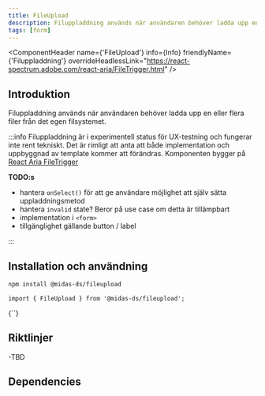 ```yaml
---
title: FileUpload
description: Filuppladdning används när användaren behöver ladda upp en eller flera filer från det egen filsystemet.
tags: [form]
---
```




<ComponentHeader name={'FileUpload'}  info={Info} friendlyName={'Filuppladdning'} overrideHeadlessLink="https://react-spectrum.adobe.com/react-aria/FileTrigger.html" />

## Introduktion
Filuppladdning används när användaren behöver ladda upp en eller flera filer från det egen filsystemet.

:::info
Filuppladdning är i experimentell status för UX-testning och fungerar inte rent tekniskt. Det är rimligt att anta att både implementation och uppbyggnad av template kommer att förändras.
Komponenten bygger på [React Aria FileTrigger](https://react-spectrum.adobe.com/react-aria/FileTrigger.html)

**TODO:s**

- hantera `onSelect()` för att ge användare möjlighet att själv sätta uppladdningsmetod
- hantera `invalid` state? Beror på use case om detta är tillämpbart
- implementation i `<form>`
- tillgänglighet gällande button / label

:::



## Installation och användning

```bash npm2yarn
npm install @midas-ds/fileupload
```

```tsx
import { FileUpload } from '@midas-ds/fileupload';
```
<LiveCodeBlock scope={{FileUpload}}>
{`<FileUpload allowsMultiple label={'Etikett'} description={'Beskrivning'}/>`}
</LiveCodeBlock>

## Riktlinjer
-TBD

## Dependencies

<ComponentFooter info={Info}/>